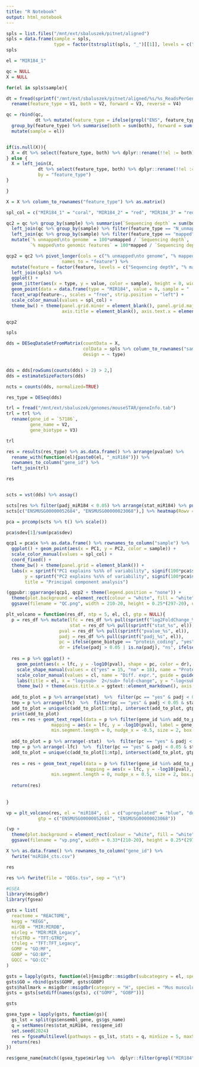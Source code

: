```yaml
---
title: "R Notebook"
output: html_notebook
---
```

```r
spls = list.files("/mnt/ext/sbaluszek/pitnet/aligned")
spls = data.frame(sample = spls,
                  type = factor(tstrsplit(spls, "_")[[1]], levels = c("NEG", "MIR184")))
spls
```

```r
el = "MIR184_1"
```


```r
qc = NULL
X = NULL

for(el in spls$sample){

dt = fread(sprintf("/mnt/ext/sbaluszek/pitnet/aligned/%s/%s_ReadsPerGene.out.tab", el, el)) %>% 
  rename(feature_type = V1, both = V2, forward = V3, reverse = V4)

qc = rbind(qc, 
           dt %>% mutate(feature_type = ifelse(grepl("ENS", feature_type), "mapped", feature_type)) %>% 
  group_by(feature_type) %>% summarise(both = sum(both), forward = sum(forward), reverse = sum(reverse)) %>% 
  mutate(sample = el))


if(is.null(X)){
  X = dt %>% select(feature_type, both) %>% dplyr::rename(!!el := both) %>% filter(grepl("ENS", feature_type))
} else {
  X = left_join(X, 
            dt %>% select(feature_type, both) %>% dplyr::rename(!!el := both) %>% filter(grepl("ENS", feature_type)),
            by = "feature_type")
}

}

X = X %>% column_to_rownames("feature_type") %>% as.matrix()

```

```r
spl_col = c("MIR184_1" = "coral", "MIR184_2" = "red", "MIR184_3" = "red4", "NEG_1" = "royalblue", "NEG_2" = "blue", "NEG_3" = "navy", "   " = "transparent")
```


```r
qc2 = qc %>% group_by(sample) %>% summarise(`Sequencing depth` = sum(both)) %>% 
  left_join(qc %>% group_by(sample) %>% filter(feature_type == "N_unmapped") %>% summarise(unmapped = sum(both))) %>% 
  left_join(qc %>% group_by(sample) %>% filter(feature_type == "mapped") %>% summarise(mapped = sum(both))) %>% 
  mutate(`% unmapped\nto genome` = 100*unmapped / `Sequencing depth`,
         `% mapped\nto genomic features` = 100*mapped / `Sequencing depth`)

qcp2 = qc2 %>% pivot_longer(cols = c("% unmapped\nto genome", "% mapped\nto genomic features", "Sequencing depth"),
                     names_to = "feature") %>% 
  mutate(feature = factor(feature, levels = c("Sequencing depth", "% mapped\nto genomic features", "% unmapped\nto genome"))) %>% 
  left_join(spls) %>% 
  ggplot() +
  geom_jitter(aes(x = type, y = value, color = sample), height = 0, width = 0.2) +
  geom_point(data = data.frame(type = "MIR184", value = 0, sample = "   ", feature = factor(c("Sequencing depth", "% mapped\nto genomic features", "% unmapped\nto genome"), levels = c("Sequencing depth", "% mapped\nto genomic features", "% unmapped\nto genome"))), aes(x = type, y = value, color = sample)) +
  facet_wrap(feature~., scales = "free", strip.position = "left") +
  scale_color_manual(values = spl_col) +
  theme_bw() + theme(panel.grid.minor = element_blank(), panel.grid.major.x = element_blank(),
                     axis.title = element_blank(), axis.text.x = element_blank(), axis.ticks.x = element_blank())

qcp2
```

```r
spls
```

```r
dds = DESeqDataSetFromMatrix(countData = X,
                             colData = spls %>% column_to_rownames("sample"),
                             design = ~ type)


dds = dds[rowSums(counts(dds) > 2) > 2,]
dds = estimateSizeFactors(dds)

ncts = counts(dds, normalized=TRUE)

res_type = DESeq(dds)
```
```r
trl = fread("/mnt/ext/sbaluszek/genomes/mouseSTAR/geneInfo.tab")
trl = trl %>% 
  rename(gene_id = `57186`,
         gene_name = V2,
         gene_biotype = V3)

trl
```


```r
res = results(res_type) %>% as.data.frame() %>% arrange(pvalue) %>% 
  rename_with(function(el){paste0(el, "_miR184")}) %>% 
  rownames_to_column("gene_id") %>% 
  left_join(trl)

res
```

```r

```


```r
scts = vst(dds) %>% assay()
```


```r
scts[res %>% filter(padj_miR184 < 0.05) %>% arrange(stat_miR184) %>% pull(gene_id),] %>% heatmap(Rowv = NA)
scts[c("ENSMUSG00000052684", "ENSMUSG00000023068"),] %>% heatmap(Rowv = NA)
```


```r
pca = prcomp(scts %>% t() %>% scale())
```

```r
pca$sdev[1]/sum(pca$sdev)
```


```r
qcp1 = pca$x %>% as.data.frame() %>% rownames_to_column("sample") %>% 
  ggplot() + geom_point(aes(x = PC1, y = PC2, color = sample)) +
  scale_color_manual(values = spl_col) +
  coord_fixed() +
  theme_bw() + theme(panel.grid = element_blank()) +
  labs(x = sprintf("PC1 explains %s%% of variability", signif(100*pca$sdev[1]/sum(pca$sdev), 2)),
       y = sprintf("PC2 explains %s%% of variability", signif(100*pca$sdev[2]/sum(pca$sdev), 2)),
       title = "Principal component analysis")
```

```r
(ggpubr::ggarrange(qcp1, qcp2 + theme(legend.position = "none")) +
  theme(plot.background = element_rect(colour = "white", fill = "white"))) %>% 
  ggsave(filename = "QC.png", width = 210-20, height = 0.25*(297-20), units = "mm", dpi = 400, scale = 1.5)
```

```r

plt_volcano = function(res_df, ntp = 5, el, cl, gtp = NULL){
  p = res_df %>% mutate(lfc = res_df %>% pull(sprintf("log2FoldChange_%s", el)),
                        stat = res_df %>% pull(sprintf("stat_%s", el)),
                    pval = res_df %>% pull(sprintf("pvalue_%s", el)),
                    padj = res_df %>% pull(sprintf("padj_%s", el)),
                    pc = ifelse(gene_biotype == "protein_coding", "yes", "no"),
                    dr = ifelse(padj > 0.05 | is.na(padj), "ns", ifelse(lfc > 0, "upregulated", "downregulated")))
  
  res = p %>% ggplot() +
    geom_point(aes(x = lfc, y = -log10(pval), shape = pc, color = dr), alpha = 0.5, stroke = 0) +
    scale_shape_manual(values = c("yes" = 15, "no" = 18), name = "Protein\ncoding") +
    scale_color_manual(values = cl, name = "Diff. expr.", guide = guide_none()) +
    labs(title = el, x = "log<sub>  2</sub> fold-change", y = "-log<sub>  10</sub> p-value") +
    theme_bw() + theme(axis.title.x = ggtext::element_markdown(), axis.title.y = ggtext::element_markdown())
  
  add_to_plot = p %>% arrange(stat)  %>%  filter(pc == "yes" & padj < 0.05 & stat < 0) %>% pull("gene_id")
  tmp = p %>% arrange(lfc)  %>%  filter(pc == "yes" & padj < 0.05 & stat < 0) %>% pull("gene_id")
  add_to_plot = unique(c(add_to_plot[1:ntp], intersect(add_to_plot, gtp), tmp[1:ntp]))
  print(add_to_plot)
  res = res + geom_text_repel(data = p %>% filter(gene_id %in% add_to_plot),
                 mapping = aes(x = lfc, y = -log10(pval), label = gene_name),
                 min.segment.length = 0, nudge_x = -0.5, size = 2, box.padding = 0.5)
  
  add_to_plot = p %>% arrange(-stat)  %>%  filter(pc == "yes" & padj < 0.05 & stat > 0) %>% pull("gene_id")
  tmp = p %>% arrange(-lfc)  %>%  filter(pc == "yes" & padj < 0.05 & stat > 0) %>% pull("gene_id")
  add_to_plot = unique(c(add_to_plot[1:ntp], intersect(add_to_plot, gtp), tmp[1:ntp]))
  
  res = res + geom_text_repel(data = p %>% filter(gene_id %in% add_to_plot),
                              mapping = aes(x = lfc, y = -log10(pval), label = gene_name),
                 min.segment.length = 0, nudge_x = 0.5, size = 2, box.padding = 0.5)
  
  return(res)
  
  
}

```

```r
vp = plt_volcano(res, el = "miR184", cl = c("upregulated" = "blue", "downregulated" = "red", "ns" = "gray"),
            gtp = c("ENSMUSG00000052684", "ENSMUSG00000023068"))

(vp +
  theme(plot.background = element_rect(colour = "white", fill = "white"))) %>% 
  ggsave(filename = "vp.png", width = 0.33*(210-20), height = 0.25*(297-20), units = "mm", dpi = 400, scale = 1.5)
```

```r
X %>% as.data.frame() %>% rownames_to_column("gene_id") %>% 
  fwrite("miR184_cts.csv")
```



```r
res
```

```r
res %>% fwrite(file = "DEGs.tsv", sep = "\t")
```

```r
#GSEA
library(msigdbr)
library(fgsea)
```


```r
gsts = list(
  reactome = "REACTOME",
  kegg = "KEGG",
  mirDB = "MIR:MIRDB",
  mirleg = "MIR:MIR_Legacy",
  tfsGTRD = "TFT:GTRD",
  tfsleg = "TFT:TFT_Legacy",
  GOMF = "GO:MF",
  GOBP = "GO:BP",
  GOCC = "GO:CC"
)

gsts = lapply(gsts, function(el){msigdbr::msigdbr(subcategory = el, species = "Mus musculus")})
gsts$GO = rbind(gsts$GOMF, gsts$GOBP)
gsts$hallmark = msigdbr::msigdbr(category = "H", species = "Mus musculus")
gsts = gsts[setdiff(names(gsts), c("GOMF", "GOBP"))]

gsts
```


```r
gsea_type = lapply(gsts, function(gs){
  gs_lst = split(gs$ensembl_gene, gs$gs_name)
  q = setNames(res$stat_miR184, res$gene_id)
  set.seed(2024)
  res = fgseaMultilevel(pathways = gs_lst, stats = q, minSize = 5, maxSize = 750) %>% arrange(desc(abs(NES)))
  return(res)
})
```





```r
res$gene_name[match((gsea_type$mirleg %>%  dplyr::filter(grepl("MIR184", pathway)))$leadingEdge[[1]], res$gene_id)]
```

